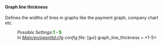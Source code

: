====Graph line thickness====
{{en/Feature|1.2|float=right|text=(since 1.2.0)}}

Defines the widths of lines in graphs like the payment graph, company chart etc.

:''Possible Settings'':<span style="color:green">'''1 - 5'''</span>
:''In [[Main/en/openttd.cfg]] config file:'' [gui] graph_line_thickness = <1-5>
{{en/-}}